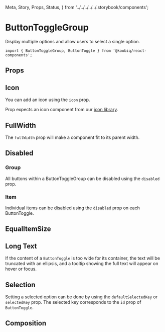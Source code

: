   Meta,
  Story,
  Props,
  Status,
} from '../../../../../.storybook/components';


<Meta of={Stories} />

# ButtonToggleGroup

<Status variant="experimental" />

Display multiple options and allow users to select a single option.

```tsx
import { ButtonToggleGroup, ButtonToggle } from '@koobiq/react-components';
```

<Story of={Stories.Base} />

## Props

<Props />

## Icon

You can add an icon using the `icon` prop.

Prop expects an icon component from our [icon library](?path=/docs/icons--docs).

<Story of={Stories.Icon} />

## FullWidth

The `fullWidth` prop will make a component fit to its parent width.

<Story of={Stories.FullWidth} />

## Disabled

### Group

All buttons within a ButtonToggleGroup can be disabled using the `disabled` prop.

<Story of={Stories.DisabledGroup} />

### Item

Individual items can be disabled using the `disabled` prop on each ButtonToggle.

<Story of={Stories.DisabledItem} />

## EqualItemSize

<Story of={Stories.EqualItemSize} />

## Long Text

If the content of a `ButtonToggle` is too wide for its container,
the text will be truncated with an ellipsis, and a tooltip showing
the full text will appear on hover or focus.

<Story of={Stories.LongText} />

## Selection

Setting a selected option can be done by using the `defaultSelectedKey` or `selectedKey` prop.
The selected key corresponds to the `id` prop of `ButtonToggle`.

<Story of={Stories.Selection} />

## Composition

<Story of={Stories.Composition} />

